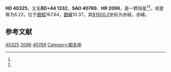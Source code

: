 {{Starbox begin
| name = HD 40325
}}
{{Starbox observe
| epoch = [[J2000.0|J2000.0]]
| constell = {{星座名待查}}<ref name=SIMBAD>{{cite web
 | url=http://simbad.u-strasbg.fr/simbad/sim-id?Ident=HR+2096
 | title =Pulsating variable Star
 | publisher=Centre de Données astronomiques de Strasbourg
 | work=SIMBAD
 | accessdate=2012-07-13}}</ref><ref name=DATA>{{cite web
 | url=http://vizier.u-strasbg.fr/viz-bin/VizieR-5?-out.add=.&-source=5050&-corr=PK=HR&-out.max=9999&HR=2096
 | title=VizieR Detailed Page
 | accessdate=2012-07-13
 | archive-date=2016-03-05
 | archive-url=https://web.archive.org/web/20160305025008/http://vizier.u-strasbg.fr/viz-bin/VizieR-5?-out.add=.&-source=5050&-corr=PK=HR&-out.max=9999&HR=2096
 | dead-url=no
 }}</ref>
| 星官 = 
| ra = {{RA|6|0|19}}<ref name=SIMBAD /><ref name=DATA />
| dec = {{DEC|+44|35|31}}<ref name=SIMBAD /><ref name=DATA />
| appmag_v = 6.22<ref name=SIMBAD /><ref name=DATA />
}}
{{Starbox character
| class = K2III+K0III<ref name=SIMBAD /><ref name=DATA />
| b-v = <ref name=SIMBAD /><ref name=DATA />
| u-b = <ref name=SIMBAD /><ref name=DATA />
| r-i = <ref name=SIMBAD /><ref name=DATA />
| variable = 
}}
{{Starbox astrometry
| radial_v = 
| prop_mo_ra = 2
| parallax = 
| p_error = 
}}
{{Starbox catalog
| names =BD+44 1332，[[SAO星表|SAO]] 40769，[[HD星表|HD]] 40325，[[HR星表|HR]] 2096}}
{{Starbox reference |Simbad=HR+2096}}
{{Starbox end}}

'''HD 40325'''，又名'''BD+44 1332'''，'''SAO 40769'''、'''HR 2096'''，是一颗恒星<ref name=SIMBAD /><ref name=DATA />，视星等为6.22，位于[[銀道座標系|銀經]]167.84，[[銀道座標系|銀緯]]10.37，其[[B1900.0|B1900.0]]坐标为赤經{{RA|5|53|0.1}}，赤緯{{DEC|+44|10.37|6}}。

== 参考文献 ==
{{reflist}}

{{star-stub}}

[[Category:HD和HDE天體|40325]]
[[Category:HR天體|2096]]
[[Category:SAO天體|40769]]
[[Category:御夫座|Category:御夫座]]